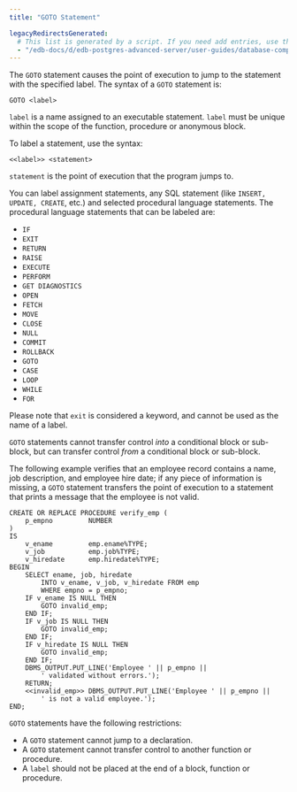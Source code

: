 ```yaml
---
title: "GOTO Statement"

legacyRedirectsGenerated:
  # This list is generated by a script. If you need add entries, use the `legacyRedirects` key.
  - "/edb-docs/d/edb-postgres-advanced-server/user-guides/database-compatibility-for-oracle-developers-guide/12/Database_Compatibility_for_Oracle_Developers_Guide.1.065.html"
---
```


<div id="goto_statement" class="registered_link"></div>

The `GOTO` statement causes the point of execution to jump to the statement with the specified label. The syntax of a `GOTO` statement is:

```text
GOTO <label>
```

`label` is a name assigned to an executable statement. `label` must be unique within the scope of the function, procedure or anonymous block.

To label a statement, use the syntax:

```text
<<label>> <statement>
```

`statement` is the point of execution that the program jumps to.

You can label assignment statements, any SQL statement (like `INSERT, UPDATE, CREATE`, etc.) and selected procedural language statements. The procedural language statements that can be labeled are:

-   `IF`
-   `EXIT`
-   `RETURN`
-   `RAISE`
-   `EXECUTE`
-   `PERFORM`
-   `GET DIAGNOSTICS`
-   `OPEN`
-   `FETCH`
-   `MOVE`
-   `CLOSE`
-   `NULL`
-   `COMMIT`
-   `ROLLBACK`
-   `GOTO`
-   `CASE`
-   `LOOP`
-   `WHILE`
-   `FOR`

Please note that `exit` is considered a keyword, and cannot be used as the name of a label.

`GOTO` statements cannot transfer control *into* a conditional block or sub-block, but can transfer control *from* a conditional block or sub-block.

The following example verifies that an employee record contains a name, job description, and employee hire date; if any piece of information is missing, a `GOTO` statement transfers the point of execution to a statement that prints a message that the employee is not valid.

```text
CREATE OR REPLACE PROCEDURE verify_emp (
    p_empno         NUMBER
)
IS
    v_ename         emp.ename%TYPE;
    v_job           emp.job%TYPE;
    v_hiredate      emp.hiredate%TYPE;
BEGIN
    SELECT ename, job, hiredate
        INTO v_ename, v_job, v_hiredate FROM emp
        WHERE empno = p_empno;
    IF v_ename IS NULL THEN
        GOTO invalid_emp;
    END IF;
    IF v_job IS NULL THEN
        GOTO invalid_emp;
    END IF;
    IF v_hiredate IS NULL THEN
        GOTO invalid_emp;
    END IF;
    DBMS_OUTPUT.PUT_LINE('Employee ' || p_empno ||
        ' validated without errors.');
    RETURN;
    <<invalid_emp>> DBMS_OUTPUT.PUT_LINE('Employee ' || p_empno ||
        ' is not a valid employee.');
END;
```

`GOTO` statements have the following restrictions:

-   A `GOTO` statement cannot jump to a declaration.
-   A `GOTO` statement cannot transfer control to another function or procedure.
-   A `label` should not be placed at the end of a block, function or procedure.
